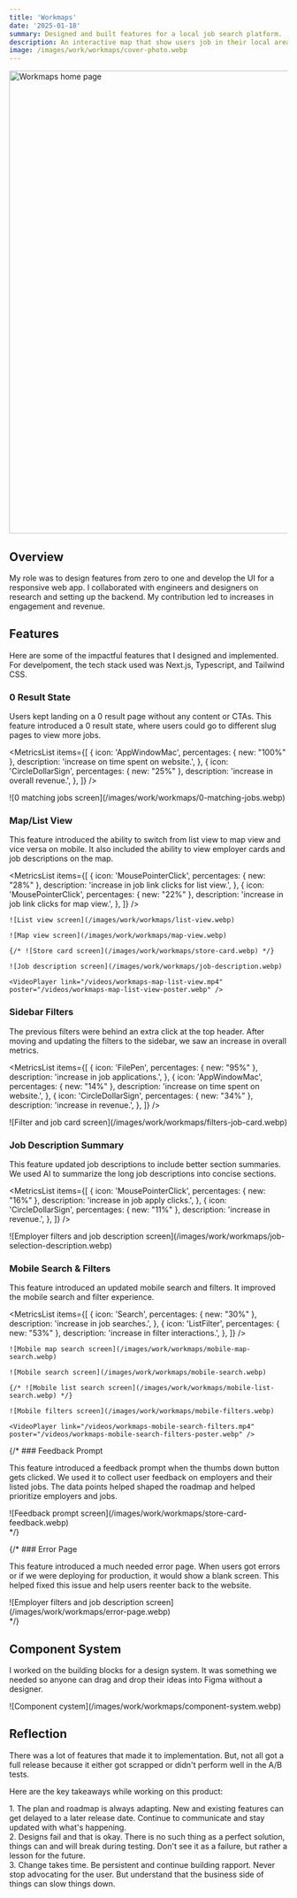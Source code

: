 ```yaml
---
title: 'Workmaps'
date: '2025-01-18'
summary: Designed and built features for a local job search platform.
description: An interactive map that show users job in their local area.
image: /images/work/workmaps/cover-photo.webp
---
```


<div className="pb-4"> 
  <Image src="/images/work/workmaps/workmaps-home.webp" alt="Workmaps home page" width='1400' height='837' loading="eager" />
</div>

## Overview

My role was to design features from zero to one and develop the UI for a responsive web app. I collaborated with engineers and designers on research and setting up the backend. My contribution led to increases in engagement and revenue.

## Features

Here are some of the impactful features that I designed and implemented. For develpoment, the tech stack used was Next.js, Typescript, and Tailwind CSS. 

### 0 Result State

Users kept landing on a 0 result page without any content or CTAs. This feature introduced a 0 result state, where users could go to different slug pages to view more jobs.

<MetricsList
  items={[
    {
      icon: 'AppWindowMac',
      percentages: {  new: "100%" },
      description: 'increase on time spent on website.',
    },
    {
      icon: 'CircleDollarSign',
      percentages: {  new: "25%" },
      description: 'increase in overall revenue.',
    },
  ]}
/>

<div className="py-4">
  ![0 matching jobs screen](/images/work/workmaps/0-matching-jobs.webp)
</div>

<VideoPlayer link="/videos/workmaps-zero-result-state.mp4" poster="/videos/workmaps-zero-result-state-poster.webp" />

### Map/List View

This feature introduced the ability to switch from list view to map view and vice versa on mobile. It also included the ability to view employer cards and job descriptions on the map.

<MetricsList
  items={[
    {
      icon: 'MousePointerClick',
      percentages: {  new: "28%" },
      description: 'increase in job link clicks for list view.',
    },
    {
      icon: 'MousePointerClick',
      percentages: {  new: "22%" },
      description: 'increase in job link clicks for map view.',
    },
  ]}
/>

<div className="projectImageGrid pt-4">

    ![List view screen](/images/work/workmaps/list-view.webp)

    ![Map view screen](/images/work/workmaps/map-view.webp)

    {/* ![Store card screen](/images/work/workmaps/store-card.webp) */}

    ![Job description screen](/images/work/workmaps/job-description.webp)

    <VideoPlayer link="/videos/workmaps-map-list-view.mp4" poster="/videos/workmaps-map-list-view-poster.webp" />

</div>

### Sidebar Filters

The previous filters were behind an extra click at the top header. After moving and updating the filters to the sidebar, we saw an increase in overall metrics.

<MetricsList
  items={[
    {
      icon: 'FilePen',
      percentages: {  new: "95%" },
      description: 'increase in job applications.',
    },
    {
      icon: 'AppWindowMac',
      percentages: {  new: "14%" },
      description: 'increase on time spent on website.',
    },
    {
      icon: 'CircleDollarSign',
      percentages: {  new: "34%" },
      description: 'increase in revenue.',
    },
  ]}
/>

<div className="py-4">
  ![Filter and job card screen](/images/work/workmaps/filters-job-card.webp)
</div>

<VideoPlayer link="/videos/workmaps-sidebar-filters.mp4" poster="/videos/workmaps-sidebar-filters-poster.webp" />

### Job Description Summary

This feature updated job descriptions to include better section summaries. We used AI to summarize the long job descriptions into concise sections.

<MetricsList
  items={[
    {
      icon: 'MousePointerClick',
      percentages: {  new: "16%" },
      description: 'increase in job apply clicks.',
    },
    {
      icon: 'CircleDollarSign',
      percentages: {  new: "11%" },
      description: 'increase in revenue.',
    },
  ]}
/>

<div className="py-4">
  ![Employer filters and job description screen](/images/work/workmaps/job-selection-description.webp)
</div>

<VideoPlayer link="/videos/workmaps-job-description-summary.mp4" poster="/videos/workmaps-job-description-summary-poster.webp" />

### Mobile Search & Filters

This feature introduced an updated mobile search and filters. It improved the mobile search and filter experience.

<MetricsList
  items={[
    {
      icon: 'Search',
      percentages: {  new: "30%" },
      description: 'increase in job searches.',
    },
    {
      icon: 'ListFilter',
      percentages: {  new: "53%" },
      description: 'increase in filter interactions.',
    },
  ]}
/>

<div className="projectImageGrid pt-4">

    ![Mobile map search screen](/images/work/workmaps/mobile-map-search.webp)

    ![Mobile search screen](/images/work/workmaps/mobile-search.webp)

    {/* ![Mobile list search screen](/images/work/workmaps/mobile-list-search.webp) */}

    ![Mobile filters screen](/images/work/workmaps/mobile-filters.webp)

    <VideoPlayer link="/videos/workmaps-mobile-search-filters.mp4" poster="/videos/workmaps-mobile-search-filters-poster.webp" />

</div>

{/* ### Feedback Prompt

This feature introduced a feedback prompt when the thumbs down button gets clicked. We used it to collect user feedback on employers and their listed jobs. The data points helped shaped the roadmap and helped prioritize employers and jobs.

<div className="py-4">
![Feedback prompt screen](/images/work/workmaps/store-card-feedback.webp)
</div> */}

{/* ### Error Page

This feature introduced a much needed error page. When users got errors or if we were deploying for production, it would show a blank screen. This helped fixed this issue and help users reenter back to the website.

<div className="py-4">
![Employer filters and job description screen](/images/work/workmaps/error-page.webp)
</div> */}

## Component System

I worked on the building blocks for a design system. It was something we needed so anyone can drag and drop their ideas into Figma without a designer.

<div className="py-4">
  ![Component cystem](/images/work/workmaps/component-system.webp)
</div>

## Reflection

There was a lot of features that made it to implementation. But, not all got a full release because it either got scrapped or didn't perform well in the A/B tests. 

Here are the key takeaways while working on this product:

<div className="keyTakeaways">
  1. <span className="font-semibold">The plan and roadmap is always adapting.</span> New and
  existing features can get delayed to a later release date. Continue to communicate and stay
  updated with what's happening.
</div>

<div className="keyTakeaways">
  2. <span className="font-semibold">Designs fail and that is okay.</span> There is no such thing as
  a perfect solution, things can and will break during testing. Don't see it as a failure, but
  rather a lesson for the future.
</div>

<div className="keyTakeaways">
  3. <span className="font-semibold">Change takes time.</span> Be persistent and continue building
  rapport. Never stop advocating for the user. But understand that the business side of things can
  slow things down.
</div>

